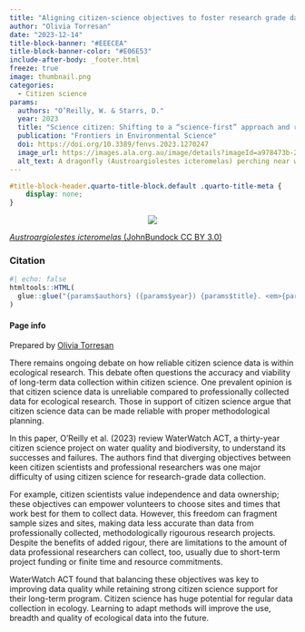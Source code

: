 ```yaml
---
title: "Aligning citizen-science objectives to foster research grade data"
author: "Olivia Torresan"
date: "2023-12-14"
title-block-banner: "#EEECEA"
title-block-banner-color: "#E06E53"
include-after-body: _footer.html
freeze: true
image: thumbnail.png 
categories:
  - Citizen science
params:
  authors: "O’Reilly, W. & Starrs, D."
  year: 2023
  title: "Science citizen: Shifting to a “science-first” approach and recognising the trade-offs between objectives in a long-term citizen science program"
  publication: "Frontiers in Environmental Science"
  doi: https://doi.org/10.3389/fenvs.2023.1270247
  image_url: https://images.ala.org.au/image/details?imageId=a978473b-23a0-4d8d-b74b-5ca60235316b
  alt_text: A dragonfly (Austroargiolestes icteromelas) perching near water
---
```


<!-- remove metadata section -->

```css
#title-block-header.quarto-title-block.default .quarto-title-meta {
    display: none;
}
```

<!-- Side panel -->

::: column-page
::: paper-side-column
<center>

::: {.col-image layout-ncol="1" style="margin-left: auto; margin-right: auto;"}
<!-- add image url -->

<img src="https://ala-images.s3.ap-southeast-2.amazonaws.com/store/b/6/1/3/a978473b-23a0-4d8d-b74b-5ca60235316b/original" class="rounded"/></img>
:::

</center>

::: figure-caption
<!-- edit caption -->

[*Austroargiolestes icteromelas* (JohnBundock CC BY 3.0)]( https://images.ala.org.au/image/details?imageId=a978473b-23a0-4d8d-b74b-5ca60235316b)
:::

### Citation

```r
#| echo: false
htmltools::HTML(
  glue::glue("{params$authors} ({params$year}) {params$title}. <em>{params$publication}</em> <a href='{params$doi}' target='_blank'>{params$doi}</a>")
)
```

#### Page info

Prepared by [Olivia Torresan](https://labs.ala.org.au/about/Torresan_Olivia/)
:::

<!-- Main panel description -->

::: paper-main-column
There remains ongoing debate on how reliable citizen science data is within ecological research. This debate often questions the accuracy and viability of long-term data collection within citizen science. One prevalent opinion is that citizen science data is unreliable compared to professionally collected data for ecological research. Those in support of citizen science argue that citizen science data can be made reliable with proper methodological planning. 

In this paper, O’Reilly et al. (2023) review WaterWatch ACT, a thirty-year citizen science project on water quality and biodiversity, to understand its successes and failures. The authors find that diverging objectives between keen citizen scientists and professional researchers was one major difficulty of using citizen science for research-grade data collection. 

For example, citizen scientists value independence and data ownership; these objectives can empower volunteers to choose sites and times that work best for them to collect data. However, this freedom can fragment sample sizes and sites, making data less accurate than data from professionally collected, methodologically rigourous research projects. Despite the benefits of added rigour, there are limitations to the amount of data professional researchers can collect, too, usually due to short-term project funding or finite time and resource commitments. 

WaterWatch ACT found that balancing these objectives was key to improving data quality while retaining strong citizen science support for their long-term program. Citizen science has huge potential for regular data collection in ecology. Learning to adapt methods will improve the use, breadth and quality of ecological data into the future.
:::
:::
